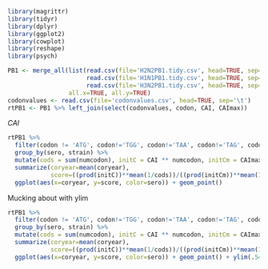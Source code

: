```r
library(magrittr)
library(tidyr)
library(dplyr)
library(ggplot2)
library(cowplot)
library(reshape)
library(psych)
```
```r
PB1 <- merge_all(list(read.csv(file='H2N2PB1.tidy.csv', head=TRUE, sep='\t'), 
                      read.csv(file='H1N1PB1.tidy.csv', head=TRUE, sep='\t'), 
                      read.csv(file='H3N2PB1.tidy.csv', head=TRUE, sep='\t')), 
                 all.x=TRUE, all.y=TRUE)
codonvalues <- read.csv(file='codonvalues.csv', head=TRUE, sep='\t')
rtPB1 <- PB1 %>% left_join(select(codonvalues, codon, CAI, CAImax))
```

*CAI*
```r
rtPB1 %>% 
  filter(codon != 'ATG', codon!='TGG', codon!='TAA', codon!='TAG', codon!='TGA') %>%
  group_by(sero, strain) %>% 
  mutate(cods = sum(numcodon), initC = CAI ** numcodon, initCm = CAImax ** numcodon) %>% 
  summarize(coryear=mean(coryear),
            score=((prod(initC))**mean(1/cods))/((prod(initCm))**mean(1/cods))) %>%
  ggplot(aes(x=coryear, y=score, color=sero)) + geom_point() 
```

Mucking about with ylim
```r
rtPB1 %>% 
  filter(codon != 'ATG', codon!='TGG', codon!='TAA', codon!='TAG', codon!='TGA') %>%
  group_by(sero, strain) %>% 
  mutate(cods = sum(numcodon), initC = CAI ** numcodon, initCm = CAImax ** numcodon) %>% 
  summarize(coryear=mean(coryear),
            score=((prod(initC))**mean(1/cods))/((prod(initCm))**mean(1/cods))) %>%
  ggplot(aes(x=coryear, y=score, color=sero)) + geom_point() + ylim(.54, .58)
```
